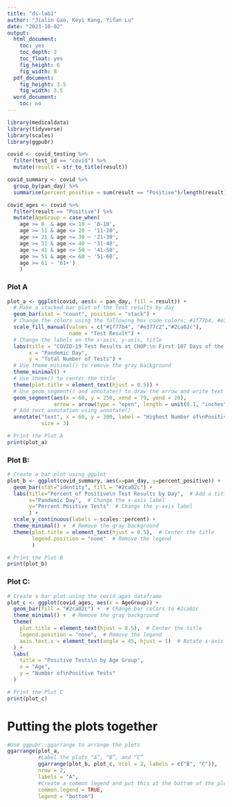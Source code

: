 ```yaml
---
title: "ds-lab1"
author: "Jialin Gao, Keyi Kang, Yifan Lu"
date: "2023-10-02"
output:
  html_document:
    toc: yes
    toc_depth: 2
    toc_float: yes
    fig_height: 6
    fig_width: 8
  pdf_document:
    fig_height: 3.5
    fig_width: 3.5
  word_document:
    toc: no
---
```

```r
library(medicaldata)
library(tidyverse)
library(scales)
library(ggpubr)
```


```r
covid <- covid_testing %>% 
  filter(test_id == "covid") %>% 
  mutate(result = str_to_title(result))
```


```r
covid_summary <- covid %>% 
  group_by(pan_day) %>% 
  summarise(percent_positive = sum(result == "Positive")/length(result))
```

```r
covid_ages <- covid %>% 
  filter(result == "Positive") %>% 
  mutate(AgeGroup = case_when(
    age >= 0  & age <= 10 ~ '0-10',
    age >= 11 & age <= 20 ~ '11-20',
    age >= 21 & age <= 30 ~ '21-30',
    age >= 31 & age <= 40 ~ '31-40',
    age >= 41 & age <= 50 ~ '41-50',
    age >= 51 & age <= 60 ~ '51-60',
    age >= 61 ~ '61+')
    )
```

### Plot A
```r
plot_a <- ggplot(covid, aes(x = pan_day, fill = result)) + 
  # Make a stacked bar plot of the test results by day
  geom_bar(stat = "count", position = "stack") +
  # Change the colors using the following hex code colors: #1f77b4, #e377c2 and #2ca02c, and change the legend's title
  scale_fill_manual(values = c("#1f77b4", "#e377c2","#2ca02c"), 
                    name = "Test Result") +
  # Change the labels on the x-axis, y-axis, title
  labs(title = "COVID-19 Test Results at CHOP:\n First 107 Days of the Pandemic",
       x = "Pandemic Day",
       y = "Total Number of Tests") +
  # Use theme_minimal() to remove the gray background
  theme_minimal() +
  # Use theme() to center the title
  theme(plot.title = element_text(hjust = 0.5)) +
  # Use geom_segment() and annotate() to draw the arrow and write text on the plot
  geom_segment(aes(x = 60, y = 250, xend = 79, yend = 20),
               arrow = arrow(type = "open", length = unit(0.1, "inches"))) +
  # Add text annotation using annotate()
  annotate("text", x = 60, y = 300, label = "Highest Number of\nPositive Tests (20)\non Day 79", 
           size = 3) 

# Print the Plot A
print(plot_a)
```

### Plot B:
```r
# Create a bar plot using ggplot
plot_b <- ggplot(covid_summary, aes(x=pan_day, y=percent_positive)) +
  geom_bar(stat="identity", fill = "#2ca02c") +
  labs(title="Percent of Positive\n Test Results by Day",  # Add a title
       x="Pandemic Day",  # Change the x-axis label
       y="Percent Positive Tests"  # Change the y-axis label
       ) +
  scale_y_continuous(labels = scales::percent) +
  theme_minimal() +  # Remove the gray background
  theme(plot.title = element_text(hjust = 0.5),  # Center the title
        legend.position = "none"  # Remove the legend
        )

# Print the Plot B
print(plot_b)
```


### Plot C:
```r
# Create a bar plot using the covid_ages dataframe
plot_c <- ggplot(covid_ages, aes(x = AgeGroup)) +
  geom_bar(fill = "#2ca02c") +  # Change bar colors to #2ca02c
  theme_minimal() +  # Remove the gray background
  theme(
    plot.title = element_text(hjust = 0.5),  # Center the title
    legend.position = "none",  # Remove the legend
    axis.text.x = element_text(angle = 45, hjust = 1)  # Rotate x-axis labels
  ) +
  labs(
    title = "Positive Tests\n by Age Group",
    x = "Age",
    y = "Number of\nPositive Tests"
  )

# Print the Plot C
print(plot_c)
```

# Putting the plots together
```r
#Use ggpubr::ggarrange to arrange the plots
ggarrange(plot_a, 
          #Label the plots “A”, “B”, and “C”
          ggarrange(plot_b, plot_c, ncol = 2, labels = c("B", "C")),
          nrow = 2,
          labels = "A",
          #Create a common legend and put this at the bottom of the plot
          common.legend = TRUE,
          legend = "bottom")
```

